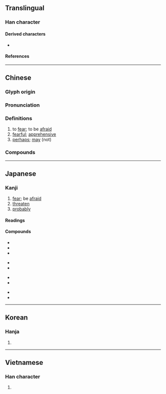 {{character info}}
==Translingual==

===Han character===
{{Han char|rn=61|rad=心|as=06|sn=10|four=17331|canj=MNP,XMNP|ids=⿱⿰工凡心(GJKV),⿱⿰工⿹⺄㐅心(HT)}} <!-- ⿱巩心 is incorrect because of different forms of 巩 -->

====Derived characters====
* {{l|mul|[[𠺱]], [[𢟈]], [[𦃵]], [[𫻐]], [[𦶐]], [[𮅱]]}}

====References====
{{Han ref|kx=0384.080|dkj=10552|dj=0714.250|hdz=42289.080|uh=6050}}

----

==Chinese==
{{zh-forms|alt=𢖶,𢙷,𢝭,𢟃,鞏,⿱⿰工几心<!-- See zi.tools/zi/恐 for more alternate forms. Add other alternate forms if you know what you are doing. -->}}

===Glyph origin===
{{Han etym}}

===Pronunciation===
{{zh-pron
|m=kǒng
|m-s=
|c=hung2
|c-t=
|g=
|h=pfs=khiúng
|j=
|mb=kě̤ng
|md=kṳ̄ng
|mn=qz,tw,xm,zz:khióng
|mn-t=kiong2
|w=2khon
|x=
|mc=y
|oc=y
|cat=v,a,adv
}}

===Definitions===
{{zh-hanzi}}

# to [[fear]]; to be [[afraid]]
# [[fearful]]; [[apprehensive]]
# [[perhaps]]; [[may]] (not)

===Compounds===
{{zh-der|恐龍|恐怖|唯恐|唯恐不及|恐嚇|恐後爭先|恐怕|恐怖主義|恐怖分子|恐怖小說|恐恐然|恐惶|恐惶悚懼|恐慌|恐慌症|恐慮|恐憂|恐懼|恐懼不安|恐懼症|恐水病|恐變症|恐鳥|惜恐|惟恐|惴恐|惶恐|惶恐不安|擔驚受恐|有恃無恐|深恐|爭先恐後|猶恐|生恐|白色恐怖|皇恐灘|紅色恐怖|經濟恐慌|臨死不恐|臨難不恐|誠恐|誠恐誠惶|誠惶誠恐|震恐|驚恐|驚恐萬分|恐怖片兒}}

----

==Japanese==

===Kanji===
{{ja-kanji|grade=c|rs=心06}}

# [[fear]]; be [[afraid]]
# [[threaten]]
# [[probably]]

====Readings====
{{ja-readings
|goon=く
|kanon=きょう
|kun=おそ-れる, おそ-ろし.い, おそれ, こわ-い, おそ-らく
}}

====Compounds====
{{top4}}
* {{ja-l|恐悦}}
* {{ja-l|恐喝}}
* {{ja-l|恐々謹言}}
{{mid4}}
* {{ja-l|恐懼}}
* {{ja-l|恐慌}}
{{mid4}}
* {{ja-l|恐察}}
* {{ja-r|恐縮|きょうしゅく}}
{{mid4}}
* {{ja-l|恐怖}}
* {{ja-r|恐竜|きょうりゅう}}
{{bottom}}

----

==Korean==

===Hanja===
{{ko-hanja|hangeul=[[공]]|eumhun=|rv=gong|mr=kong|y=kong}}

# {{rfdef|ko|sort=心06}}

----

==Vietnamese==

===Han character===
{{vi-readings|rs=心06
|hanviet=khúng, khủng
|nom=khủng, thứ
}}

# {{rfdef|vi|sort=心06}}
